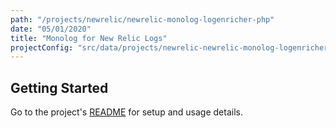 ```yaml
---
path: "/projects/newrelic/newrelic-monolog-logenricher-php"
date: "05/01/2020"
title: "Monolog for New Relic Logs"
projectConfig: "src/data/projects/newrelic-newrelic-monolog-logenricher-php.json"
---
```


## Getting Started

Go to the project's [README](https://github.com/newrelic/newrelic-monolog-logenricher-php#readme) for setup and usage details.





